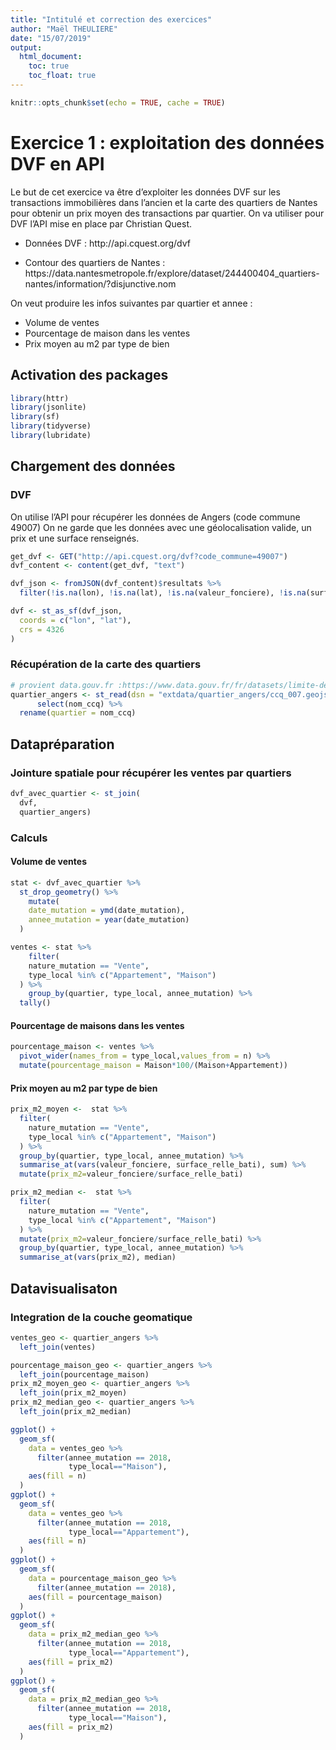 ```yaml
---
title: "Intitulé et correction des exercices"
author: "Maël THEULIERE"
date: "15/07/2019"
output: 
  html_document:
    toc: true
    toc_float: true
---
```


```r
knitr::opts_chunk$set(echo = TRUE, cache = TRUE)
```

# Exercice 1 : exploitation des données DVF en API

Le but de cet exercice va être d’exploiter les données DVF sur les transactions immobilières dans l’ancien et la carte des quartiers de Nantes pour obtenir un prix moyen des transactions par quartier. On va utiliser pour DVF l’API mise en place par Christian Quest.

- Données DVF : http://api.cquest.org/dvf

- Contour des quartiers de Nantes : https://data.nantesmetropole.fr/explore/dataset/244400404_quartiers-nantes/information/?disjunctive.nom

On veut produire les infos suivantes par quartier et annee :

- Volume de ventes
- Pourcentage de maison dans les ventes
- Prix moyen au m2 par type de bien

## Activation des packages
```r
library(httr)
library(jsonlite)
library(sf)
library(tidyverse)
library(lubridate)
```

## Chargement des données

### DVF

On utilise l'API pour récupérer les données de Angers (code commune 49007)
On ne garde que les données avec une géolocalisation valide, un prix et une surface renseignés.

```r
get_dvf <- GET("http://api.cquest.org/dvf?code_commune=49007")
dvf_content <- content(get_dvf, "text")

dvf_json <- fromJSON(dvf_content)$resultats %>%
  filter(!is.na(lon), !is.na(lat), !is.na(valeur_fonciere), !is.na(surface_relle_bati))

dvf <- st_as_sf(dvf_json,
  coords = c("lon", "lat"),
  crs = 4326
)
```

### Récupération de la carte des quartiers

```r
# provient data.gouv.fr :https://www.data.gouv.fr/fr/datasets/limite-des-quartiers-de-la-ville-dangers-1/
quartier_angers <- st_read(dsn = "extdata/quartier_angers/ccq_007.geojson") %>% 
      select(nom_ccq) %>%
  rename(quartier = nom_ccq)

```

## Datapréparation

### Jointure spatiale pour récupérer les ventes par quartiers

```r
dvf_avec_quartier <- st_join(
  dvf,
  quartier_angers)
```

### Calculs

#### Volume de ventes

```r
stat <- dvf_avec_quartier %>% 
  st_drop_geometry() %>% 
    mutate(
    date_mutation = ymd(date_mutation),
    annee_mutation = year(date_mutation)
  )

ventes <- stat %>% 
    filter(
    nature_mutation == "Vente",
    type_local %in% c("Appartement", "Maison")
  ) %>% 
    group_by(quartier, type_local, annee_mutation) %>% 
  tally()
```

#### Pourcentage de maisons dans les ventes

```r
pourcentage_maison <- ventes %>% 
  pivot_wider(names_from = type_local,values_from = n) %>% 
  mutate(pourcentage_maison = Maison*100/(Maison+Appartement))
```

#### Prix moyen au m2 par type de bien

```r
prix_m2_moyen <-  stat %>%
  filter(
    nature_mutation == "Vente",
    type_local %in% c("Appartement", "Maison")
  ) %>%
  group_by(quartier, type_local, annee_mutation) %>%
  summarise_at(vars(valeur_fonciere, surface_relle_bati), sum) %>% 
  mutate(prix_m2=valeur_fonciere/surface_relle_bati)

prix_m2_median <-  stat %>%
  filter(
    nature_mutation == "Vente",
    type_local %in% c("Appartement", "Maison")
  ) %>%
  mutate(prix_m2=valeur_fonciere/surface_relle_bati) %>% 
  group_by(quartier, type_local, annee_mutation) %>%
  summarise_at(vars(prix_m2), median)

```


## Datavisualisaton

### Integration de la couche geomatique

```r
ventes_geo <- quartier_angers %>% 
  left_join(ventes)

pourcentage_maison_geo <- quartier_angers %>% 
  left_join(pourcentage_maison)
prix_m2_moyen_geo <- quartier_angers %>% 
  left_join(prix_m2_moyen)
prix_m2_median_geo <- quartier_angers %>% 
  left_join(prix_m2_median)
```

```r
ggplot() +
  geom_sf(
    data = ventes_geo %>%
      filter(annee_mutation == 2018,
             type_local=="Maison"),
    aes(fill = n)
  )
ggplot() +
  geom_sf(
    data = ventes_geo %>%
      filter(annee_mutation == 2018,
             type_local=="Appartement"),
    aes(fill = n)
  )
ggplot() +
  geom_sf(
    data = pourcentage_maison_geo %>%
      filter(annee_mutation == 2018),
    aes(fill = pourcentage_maison)
  )
ggplot() +
  geom_sf(
    data = prix_m2_median_geo %>%
      filter(annee_mutation == 2018,
             type_local=="Appartement"),
    aes(fill = prix_m2)
  )
ggplot() +
  geom_sf(
    data = prix_m2_median_geo %>%
      filter(annee_mutation == 2018,
             type_local=="Maison"),
    aes(fill = prix_m2)
  )

```

